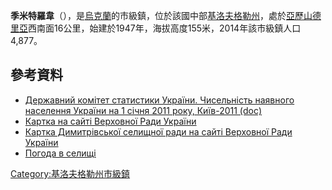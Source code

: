 {{No footnotes|time=2015-09-16T13:17:36+00:00}}
{{coord|48|36|7|N|32|59|20|E|scale:30000_region:UA|display=title}}

'''季米特羅韋'''（{{lang-uk|Олександрійське}}），是[[烏克蘭|烏克蘭]]的市級鎮，位於該國中部[[基洛夫格勒州|基洛夫格勒州]]，處於[[亞歷山德里亞_(烏克蘭)|亞歷山德里亞]]西南面16公里，始建於1947年，海拔高度155米，2014年該市級鎮人口4,877。

==參考資料==
*[https://web.archive.org/web/20121010205321/http://stat6.stat.lviv.ua/PXWEB2007/ukr/publ/2011/chnas.zip Державний комітет статистики України. Чисельність наявного населення України на 1 січня 2011 року, Київ-2011 (doc)]
* [http://gska2.rada.gov.ua/pls/z7502/A005?rdat1=20.10.2003&rf7571=17796 Картка на сайті Верховної Ради України]{{dead link|date=2017年12月 |bot=InternetArchiveBot |fix-attempted=yes }}
* [http://gska2.rada.gov.ua/pls/z7502/A007?rdat1=20.10.2003&rf7691=4840 Картка Димитрівської селищної ради на сайті Верховної Ради України]{{dead link|date=2017年12月 |bot=InternetArchiveBot |fix-attempted=yes }}
* [http://weather.in.ua/ua/kirovogradskaja/6690 Погода в селищі]{{Wayback|url=http://weather.in.ua/ua/kirovogradskaja/6690 |date=20111220122723 }}

{{DEFAULTSORT:Димитрове}}
[[Category:基洛夫格勒州市級鎮|Category:基洛夫格勒州市級鎮]]


{{Kirovohrad-geo-stub}}